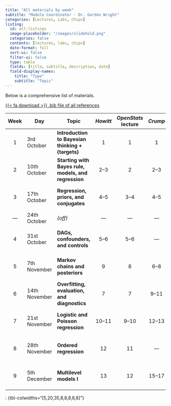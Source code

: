```yaml
---
title: "All materials by week"
subtitle: "Module Coordinator - Dr. Gordon Wright"
categories: [Lectures, Labs, Chips]
listing:
  id: all-listings
  image-placeholder: "/images/slidehold.png"
  categories: false
  contents: [lectures, labs, chips]
  date-format: full
  sort-ui: false
  filter-ui: false
  type: table
  fields: [title, subtitle, description, date]
  field-display-names:
    title: "Type"
    subtitle: "Topic"
---
```


Below is a comprehensive list of materials.

<p><a href="references.bib" class="btn btn-success" role="button">{{< fa download >}}
.bib file of all references</a></p>

| Week | Day          | Topic                                                | *Howitt* | *OpenStats* lecture | *Crump* |                  Details                   |
|:---------:|-----------|-----------|:---------:|:---------:|:---------:|:---------:|:---------:|
|  1   | 3rd October    | **Introduction to Bayesian thinking + {targets}**    |      1       |          1           |       1       | [{{< fa person-chalkboard >}}](/lectures/Lecture00/Lecture00.qmd) | [{{< fa laptop-code >}}](/labs/Lab00/Lab00.qmd) |
|  2   | 10th October  | **Starting with Bayes rule, models, and regression** |     2--3     |          2           |     2--3      | [{{< fa person-chalkboard >}}](/lectures/Lecture01/Lecture01.qmd) | [{{< fa laptop-code >}}](/labs/Lab01/Lab01.qmd) |
|  3   | 17th October  | **Regression, priors, and conjugates**               |     4--5     |         3--4         |     4--5      | [{{< fa person-chalkboard >}}](/lectures/Lecture02/Lecture02.qmd) | [{{< fa laptop-code >}}](/labs/Lab02/Lab02.qmd) |
| ---  | 24th October | *(off)*                                              |     ---      |         ---          |      ---      |                    ---                     |
|  4   | 31st October | **DAGs, confounders, and controls**                  |     5--6     |         5--6         |      ---      | [{{< fa person-chalkboard >}}](/lectures/Lecture03/Lecture03.qmd) | [{{< fa laptop-code >}}](/labs/Lab03/Lab03.qmd) |
|  5   | 7th November | **Markov chains and posteriors**                     |      9       |          8           |     6--8      | [{{< fa person-chalkboard >}}](/lectures/Lecture04/Lecture04.qmd) | [{{< fa laptop-code >}}](/labs/Lab04/Lab04.qmd) |
|  6   | 14th November    | **Overfitting, evaluation, and diagnostics**         |      7       |          7           |     9--11     | [{{< fa person-chalkboard >}}](/lectures/Lecture05/Lecture05.qmd) | [{{< fa laptop-code >}}](/labs/Lab05/Lab05.qmd) |
|  7   | 21st November   | **Logistic and Poisson regression**                  |    10--11    |        9--10         |    12--13     | [{{< fa person-chalkboard >}}](/lectures/Lecture06/Lecture06.qmd) | [{{< fa laptop-code >}}](/labs/Lab06/Lab06.qmd) |
|  8   | 28th November   | **Ordered regression**                               |      12      |          11          |      ---      | [{{< fa person-chalkboard >}}](/lectures/Lecture07/Lecture07.qmd) | [{{< fa laptop-code >}}](/labs/Lab07/Lab07.qmd) |
|  9   | 5th December   | **Multilevel models I**                              |      13      |          12          |    15--17     | [{{< fa person-chalkboard >}}](/lectures/Lecture08/Lecture08.qmd) | [{{< fa laptop-code >}}](/labs/Lab08/Lab08.qmd) |

<!-- |  9   | October 27   | **Multilevel models I**                              |      13      |          12          |    15--17     | [{{< fa person-chalkboard >}}](/lectures/Lecture08/Lecture08.qmd) | [{{< fa laptop-code >}}](/labs/Lab08/Lab08.qmd) | -->
<!-- |  9   | October 27   | **Multilevel models I**                              |      13      |          12          |    15--17     | [{{< fa person-chalkboard >}}](/lectures/Lecture08/Lecture08.qmd) | [{{< fa laptop-code >}}](/labs/Lab08/Lab08.qmd) | -->
<!-- |  9   | October 27   | **Multilevel models I**                              |      13      |          12          |    15--17     | [{{< fa person-chalkboard >}}](/lectures/Lecture08/Lecture08.qmd) | [{{< fa laptop-code >}}](/labs/Lab08/Lab08.qmd) | -->
<!-- |  9   | October 27   | **Multilevel models I**                              |      13      |          12          |    15--17     | [{{< fa person-chalkboard >}}](/lectures/Lecture08/Lecture08.qmd) | [{{< fa laptop-code >}}](/labs/Lab08/Lab08.qmd) | -->
<!-- |  9   | October 27   | **Multilevel models I**                              |      13      |          12          |    15--17     | [{{< fa person-chalkboard >}}](/lectures/Lecture08/Lecture08.qmd) | [{{< fa laptop-code >}}](/labs/Lab08/Lab08.qmd) | -->
<!-- |  9   | October 27   | **Multilevel models I**                              |      13      |          12          |    15--17     | [{{< fa person-chalkboard >}}](/lectures/Lecture08/Lecture08.qmd) | [{{< fa laptop-code >}}](/labs/Lab08/Lab08.qmd) | -->
<!-- |  9   | October 27   | **Multilevel models I**                              |      13      |          12          |    15--17     | [{{< fa person-chalkboard >}}](/lectures/Lecture08/Lecture08.qmd) | [{{< fa laptop-code >}}](/labs/Lab08/Lab08.qmd) | -->
<!-- |  9   | October 27   | **Multilevel models I**                              |      13      |          12          |    15--17     | [{{< fa person-chalkboard >}}](/lectures/Lecture08/Lecture08.qmd) | [{{< fa laptop-code >}}](/labs/Lab08/Lab08.qmd) | -->
<!-- |  9   | October 27   | **Multilevel models I**                              |      13      |          12          |    15--17     | [{{< fa person-chalkboard >}}](/lectures/Lecture08/Lecture08.qmd) | [{{< fa laptop-code >}}](/labs/Lab08/Lab08.qmd) | -->
<!-- |  9   | October 27   | **Multilevel models I**                              |      13      |          12          |    15--17     | [{{< fa person-chalkboard >}}](/lectures/Lecture08/Lecture08.qmd) | [{{< fa laptop-code >}}](/labs/Lab08/Lab08.qmd) | -->
<!-- |  9   | October 27   | **Multilevel models I**                              |      13      |          12          |    15--17     | [{{< fa person-chalkboard >}}](/lectures/Lecture08/Lecture08.qmd) | [{{< fa laptop-code >}}](/labs/Lab08/Lab08.qmd) | -->
<!-- |  9   | October 27   | **Multilevel models I**                              |      13      |          12          |    15--17     | [{{< fa person-chalkboard >}}](/lectures/Lecture08/Lecture08.qmd) | [{{< fa laptop-code >}}](/labs/Lab08/Lab08.qmd) | -->
<!-- |  9   | October 27   | **Multilevel models I**                              |      13      |          12          |    15--17     | [{{< fa person-chalkboard >}}](/lectures/Lecture08/Lecture08.qmd) | [{{< fa laptop-code >}}](/labs/Lab08/Lab08.qmd) | -->



: {tbl-colwidths="\[5,20,35,8,8,8,8,8\]"}

::: {#lectures-listings}
:::

::: {#labs-listings}
:::

::: {#chips-listings}
:::

